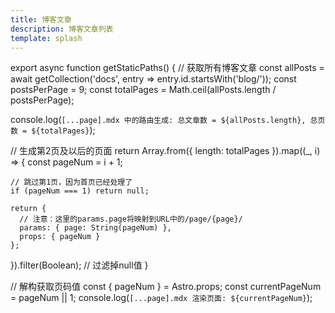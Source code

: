 ```yaml
---
title: 博客文章
description: 博客文章列表
template: splash
---
```



export async function getStaticPaths() {
  // 获取所有博客文章
  const allPosts = await getCollection('docs', entry => entry.id.startsWith('blog/'));
  const postsPerPage = 9;
  const totalPages = Math.ceil(allPosts.length / postsPerPage);
  
  console.log(`[...page].mdx 中的路由生成: 总文章数 = ${allPosts.length}, 总页数 = ${totalPages}`);
  
  // 生成第2页及以后的页面
  return Array.from({ length: totalPages }).map((_, i) => {
    const pageNum = i + 1;
    
    // 跳过第1页，因为首页已经处理了
    if (pageNum === 1) return null;
    
    return {
      // 注意：这里的params.page将映射到URL中的/page/{page}/
      params: { page: String(pageNum) },
      props: { pageNum }
    };
  }).filter(Boolean); // 过滤掉null值
}

// 解构获取页码值
const { pageNum } = Astro.props;
const currentPageNum = pageNum || 1;
console.log(`[...page].mdx 渲染页面: ${currentPageNum}`);

<HomePage pageNum={currentPageNum} /> 
